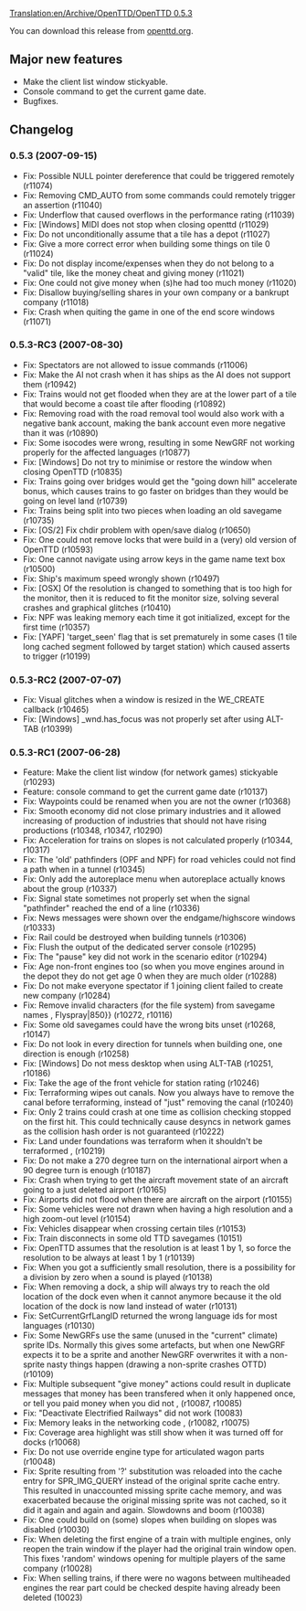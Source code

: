 [[Translation:en/Archive/OpenTTD/OpenTTD 0.5.3]]

{{en/Archive/OpenTTD/Navigation}}
{{en/Archive/OpenTTD/NaviPrevNext|prev=en/Archive/OpenTTD/OpenTTD 0.5.2|next=en/Archive/OpenTTD/OpenTTD 0.6.0|date=2007-09-15}}

You can download this release from [http://www.openttd.org/en/download-stable/0.5.3 openttd.org].

==Major new features==
* Make the client list window stickyable.
* Console command to get the current game date.
* Bugfixes.

==Changelog==

===0.5.3 (2007-09-15)===
* Fix: Possible NULL pointer dereference that could be triggered remotely (r11074)
* Fix: Removing CMD_AUTO from some commands could remotely trigger an assertion {{en/Flyspray|1179}} (r11040)
* Fix: Underflow that caused overflows in the performance rating {{en/Flyspray|1179}} (r11039)
* Fix: [Windows] MIDI does not stop when closing openttd {{en/Flyspray|1164}} (r11029)
* Fix: Do not unconditionally assume that a tile has a depot (r11027)
* Fix: Give a more correct error when building some things on tile 0 {{en/Flyspray|1173}} (r11024)
* Fix: Do not display income/expenses when they do not belong to a "valid" tile, like the money cheat and giving money {{en/Flyspray|1175}} (r11021)
* Fix: One could not give money when (s)he had too much money {{en/Flyspray|1174}} (r11020)
* Fix: Disallow buying/selling shares in your own company or a bankrupt company {{en/Flyspray|1169}} (r11018)
* Fix: Crash when quiting the game in one of the end score windows {{en/Flyspray|1218}} (r11071)

===0.5.3-RC3 (2007-08-30)===
* Fix: Spectators are not allowed to issue commands (r11006)
* Fix: Make the AI not crash when it has ships as the AI does not support them {{en/Flyspray|1133}} (r10942)
* Fix: Trains would not get flooded when they are at the lower part of a tile that would become a coast tile after flooding {{en/Flyspray|1127}} (r10892)
* Fix: Removing road with the road removal tool would also work with a negative bank account, making the bank account even more negative than it was {{en/Flyspray|1125}} (r10890)
* Fix: Some isocodes were wrong, resulting in some NewGRF not working properly for the affected languages (r10877)
* Fix: [Windows] Do not try to minimise or restore the window when closing OpenTTD {{en/Flyspray|998}} (r10835)
* Fix: Trains going over bridges would get the "going down hill" accelerate bonus, which causes trains to go faster on bridges than they would be going on level land {{en/Flyspray|1096}} (r10739)
* Fix: Trains being split into two pieces when loading an old savegame {{en/Flyspray|1062}} (r10735)
* Fix: [OS/2] Fix chdir problem with open/save dialog (r10650)
* Fix: One could not remove locks that were build in a (very) old version of OpenTTD {{en/Flyspray|1038}} (r10593)
* Fix: One cannot navigate using arrow keys in the game name text box {{en/Flyspray|1038}} (r10500)
* Fix: Ship's maximum speed wrongly shown {{en/Flyspray|1013}} (r10497)
* Fix: [OSX] Of the resolution is changed to something that is too high for the monitor, then it is reduced to fit the monitor size, solving several crashes and graphical glitches {{en/Flyspray|458}} (r10410)
* Fix: NPF was leaking memory each time it got initialized, except for the first time (r10357)
* Fix: [YAPF] 'target_seen' flag that is set prematurely in some cases (1 tile long cached segment followed by target station) which caused asserts to trigger {{en/Flyspray|884}} (r10199)

===0.5.3-RC2 (2007-07-07)===

* Fix: Visual glitches when a window is resized in the WE_CREATE callback (r10465)
* Fix: [Windows] _wnd.has_focus was not properly set after using ALT-TAB {{en/Flyspray|962}} (r10399)

===0.5.3-RC1 (2007-06-28)===

* Feature: Make the client list window (for network games) stickyable (r10293)
* Feature: console command to get the current game date (r10137)
* Fix: Waypoints could be renamed when you are not the owner (r10368)
* Fix: Smooth economy did not close primary industries and it allowed increasing of production of industries that should not have rising productions (r10348, r10347, r10290)
* Fix: Acceleration for trains on slopes is not calculated properly {{en/Flyspray|786}} (r10344, r10317)
* Fix: The 'old' pathfinders (OPF and NPF) for road vehicles could not find a path when in a tunnel {{en/Flyspray|290}} (r10345)
* Fix: Only add the autoreplace menu when autoreplace actually knows about the group {{en/Flyspray|880}} (r10337)
* Fix: Signal state sometimes not properly set when the signal "pathfinder" reached the end of a line {{en/Flyspray|910}} (r10336)
* Fix: News messages were shown over the endgame/highscore windows {{en/Flyspray|943}} (r10333)
* Fix: Rail could be destroyed when building tunnels (r10306)
* Fix: Flush the output of the dedicated server console (r10295)
* Fix: The "pause" key did not work in the scenario editor (r10294)
* Fix: Age non-front engines too (so when you move engines around in the depot they do not get age 0 when they are much older {{en/Flyspray|202}} (r10288)
* Fix: Do not make everyone spectator if 1 joining client failed to create new company (r10284)
* Fix: Remove invalid characters (for the file system) from savegame names {{en/Flyspray|916}}, Flyspray|850}} (r10272, r10116)
* Fix: Some old savegames could have the wrong bits unset (r10268, r10147)
* Fix: Do not look in every direction for tunnels when building one, one direction is enough (r10258)
* Fix: [Windows] Do not mess desktop when using ALT-TAB {{en/Flyspray|876}} (r10251, r10186)
* Fix: Take the age of the front vehicle for station rating (r10246)
* Fix: Terraforming wipes out canals. Now you always have to remove the canal before terraforming, instead of "just" removing the canal {{en/Flyspray|594}} (r10240)
* Fix: Only 2 trains could crash at one time as collision checking stopped on the first hit. This could technically cause desyncs in network games as the collision hash order is not guaranteed {{en/Flyspray|892}} (r10222)
* Fix: Land under foundations was terraform when it shouldn't be terraformed {{en/Flyspray|882}}, {{en/Flyspray|890}} (r10219)
* Fix: Do not make a 270 degree turn on the international airport when a 90 degree turn is enough (r10187)
* Fix: Crash when trying to get the aircraft movement state of an aircraft going to a just deleted airport {{en/Flyspray|874}} (r10165)
* Fix: Airports did not flood when there are aircraft on the airport {{en/Flyspray|601}} (r10155)
* Fix: Some vehicles were not drawn when having a high resolution and a high zoom-out level {{en/Flyspray|870}} (r10154)
* Fix: Vehicles disappear when crossing certain tiles {{en/Flyspray|869}} (r10153)
* Fix: Train disconnects in some old TTD savegames {{en/Flyspray|862}} (10151)
* Fix: OpenTTD assumes that the resolution is at least 1 by 1, so force the resolution to be always at least 1 by 1 (r10139)
* Fix: When you got a sufficiently small resolution, there is a possibility for a division by zero when a sound is played (r10138)
* Fix: When removing a dock, a ship will always try to reach the old location of the dock even when it cannot anymore because it the old location of the dock is now land instead of water {{en/Flyspray|810}} (r10131)
* Fix: SetCurrentGrfLangID returned the wrong language ids for most languages (r10130)
* Fix: Some NewGRFs use the same (unused in the "current" climate) sprite IDs. Normally this gives some artefacts, but when one NewGRF expects it to be a sprite and another NewGRF overwrites it with a non-sprite nasty things happen (drawing a non-sprite crashes OTTD) {{en/Flyspray|838}} (r10109)
* Fix: Multiple subsequent "give money" actions could result in duplicate messages that money has been transfered when it only happened once, or tell you paid money when you did not {{en/Flyspray|834}}, {{en/Flyspray|839}} (r10087, r10085)
* Fix: "Deactivate Electrified Railways" did not work {{en/Flyspray|836}} (10083)
* Fix: Memory leaks in the networking code {{en/Flyspray|846}}, {{en/Flyspray|844}} (r10082, r10075)
* Fix: Coverage area highlight was still show when it was turned off for docks {{en/Flyspray|835}} (r10068)
* Fix: Do not use override engine type for articulated wagon parts (r10048)
* Fix: Sprite resulting from '?' substitution was reloaded into the cache entry for SPR_IMG_QUERY instead of the original sprite cache entry. This resulted in unaccounted missing sprite cache memory, and was exacerbated because the original missing sprite was not cached, so it did it again and again and again. Slowdowns and boom (r10038)
* Fix: One could build on (some) slopes when building on slopes was disabled {{en/Flyspray|823}} (r10030)
* Fix: When deleting the first engine of a train with multiple engines, only reopen the train window if the player had the original train window open. This fixes 'random' windows opening for multiple players of the same company (r10028)
* Fix: When selling trains, if there were no wagons between multiheaded engines the rear part could be checked despite having already been deleted (10023)